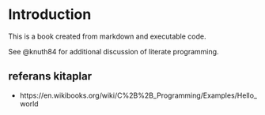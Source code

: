 # Introduction

This is a book created from markdown and executable code.

See @knuth84 for additional discussion of literate programming.



## referans kitaplar

- https://en.wikibooks.org/wiki/C%2B%2B_Programming/Examples/Hello_world
